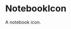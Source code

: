 
<Meta
  title="svg/icon/NotebookIcon"
  component={NotebookIcon}
  decorators={[withA11y]}
/>

# NotebookIcon

<Subtitle>A notebook icon.</Subtitle>

<Preview>
  <Story name="24x24">
    <NotebookIcon style={{ height: "24px", width: "24px" }} />
  </Story>
</Preview>
